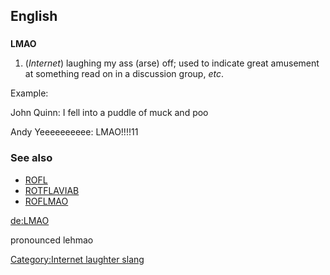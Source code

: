 ==English==
==={{initialism}}===
[[Category:Internet laughter slang]]
'''LMAO'''

#(''Internet'') laughing my ass (arse) off; used to indicate great amusement at something read on in a discussion group, ''etc''.

Example:

John Quinn: I fell into a puddle of muck and poo

Andy Yeeeeeeeeee: LMAO!!!!11

===See also===
*[[ROFL]]
*[[ROTFLAVIAB]]
*[[ROFLMAO]]

[[de:LMAO]]

pronounced lehmao